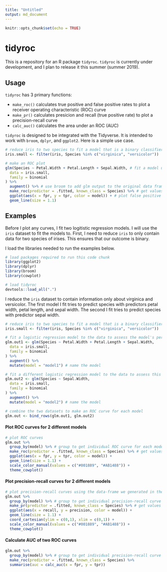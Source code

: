 ```yaml
---
title: "Untitled"
output: md_document
---
```


```r
knitr::opts_chunk$set(echo = TRUE)
```
# tidyroc

This is a repository for an R package `tidyroc`. `tidyroc` is currently under development, and I plan to release it this summer (summer 2019). 

## Usage

`tidyroc` has 3 primary functions: 

* `make_roc()` calculates true positive and false positive rates to plot a receiver operating characteristic (ROC) curve
* `make_pr()` calculates presicion and recall (true positive rate) to plot a precision-recall curve  
* `calc_auc()` calculates the area under an ROC (AUC)

`tidyroc` is designed to be integrated with the Tidyverse. It is intended to work with `broom`, `dplyr`, and `ggplot2`. Here is a simple use case.
```r
# reduce iris to two species to fit a model that is a binary classifier
iris.small <- filter(iris, Species %in% c("virginica", "versicolor"))

# make an ROC plot
glm(Species ~ Petal.Width + Petal.Length + Sepal.Width, # fit a model using 3 predictors
  data = iris.small,
  family = binomial
) %>%
  augment() %>% # use broom to add glm output to the original data frame
  make_roc(predictor = .fitted, known_class = Species) %>% # get values to plot an ROC curve
  ggplot(aes(x = fpr, y = tpr, color = model)) + # plot false positive rate against true positive rate
  geom_line(size = 1.1)
```


## Examples

Before I plot any curves, I fit two logitistic regression models. I will use the `iris` dataset to fit the models to. First, I need to reduce `iris` to only contain data for two species of irises. This ensures that our outcome is binary. 

I load the libraries needed to run the examples below.
```r
# load packages required to run this code chunk
library(ggplot2)
library(dplyr)
library(broom)
library(cowplot)

# load tidyroc
devtools::load_all(".")
```

I reduce the `iris` dataset to contain information only about virginica and versicolor. The first model I fit tries to predict species with predictors petal width, petal length, and sepal width. The second I fit tries to predict species with predictor sepal width.

```r
# reduce iris to two species to fit a model that is a binary classifier
iris.small <- filter(iris, Species %in% c("virginica", "versicolor"))

# fit a logistic regression model to the data to assess the model's performance
glm.out1 <- glm(Species ~ Petal.Width + Petal.Length + Sepal.Width,
  data = iris.small,
  family = binomial
) %>%
  augment() %>%
  mutate(model = "model1") # name the model

# fit a different logistic regression model to the data to assess this model's performance
glm.out2 <- glm(Species ~ Sepal.Width,
  data = iris.small,
  family = binomial
) %>%
  augment() %>%
  mutate(model = "model2") # name the model

# combine the two datasets to make an ROC curve for each model
glm.out <- bind_rows(glm.out1, glm.out2)
```

#### Plot ROC curves for 2 different models
```r
# plot ROC curves
glm.out %>%
  group_by(model) %>% # group to get individual ROC curve for each model
  make_roc(predictor = .fitted, known_class = Species) %>% # get values to plot an ROC curve
  ggplot(aes(x = fpr, y = tpr, color = model)) +
  geom_line(size = 1.1) +
  scale_color_manual(values = c("#001889", "#AB1488")) +
  theme_cowplot()
```


#### Plot precision-recall curves for 2 different models
```r
# plot precision-recall curves using the data-frame we generated in the previous example
glm.out %>%
  group_by(model) %>% # group to get individual precision-recall curve for each model
  make_pr(predictor = .fitted, known_class = Species) %>% # get values to plot a precision-recall curve
  ggplot(aes(x = recall, y = precision, color = model)) +
  geom_line(size = 1.1) +
  coord_cartesian(ylim = c(0,1), xlim = c(0,1)) +
  scale_color_manual(values = c("#001889", "#AB1488")) +
  theme_cowplot()
```

#### Calculate AUC of two ROC curves
```r
glm.out %>%
  group_by(model) %>% # group to get individual precision-recall curve for each model
  make_roc(predictor = .fitted, known_class = Species) %>% 
  summarise(auc = calc_auc(x = fpr, y = tpr))
```

